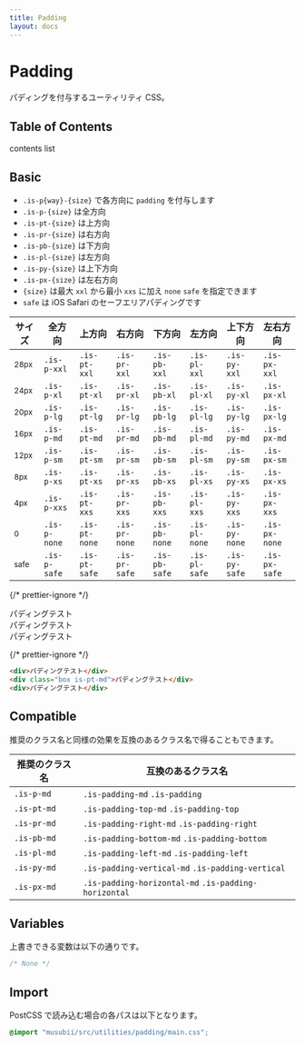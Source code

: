 ```yaml
---
title: Padding
layout: docs
---
```


# Padding

パディングを付与するユーティリティ CSS。

## Table of Contents

contents list

## Basic

- `.is-p{way}-{size}` で各方向に `padding` を付与します
- `.is-p-{size}` は全方向
- `.is-pt-{size}` は上方向
- `.is-pr-{size}` は右方向
- `.is-pb-{size}` は下方向
- `.is-pl-{size}` は左方向
- `.is-py-{size}` は上下方向
- `.is-px-{size}` は左右方向
- `{size}` は最大 `xxl` から最小 `xxs` に加え `none` `safe` を指定できます
- `safe` は iOS Safari のセーフエリアパディングです

| サイズ              | 全方向       | 上方向        | 右方向        | 下方向        | 左方向        | 上下方向      | 左右方向      |
| ------------------- | ------------ | ------------- | ------------- | ------------- | ------------- | ------------- | ------------- |
| <small>28px</small> | `.is-p-xxl`  | `.is-pt-xxl`  | `.is-pr-xxl`  | `.is-pb-xxl`  | `.is-pl-xxl`  | `.is-py-xxl`  | `.is-px-xxl`  |
| <small>24px</small> | `.is-p-xl`   | `.is-pt-xl`   | `.is-pr-xl`   | `.is-pb-xl`   | `.is-pl-xl`   | `.is-py-xl`   | `.is-px-xl`   |
| <small>20px</small> | `.is-p-lg`   | `.is-pt-lg`   | `.is-pr-lg`   | `.is-pb-lg`   | `.is-pl-lg`   | `.is-py-lg`   | `.is-px-lg`   |
| <small>16px</small> | `.is-p-md`   | `.is-pt-md`   | `.is-pr-md`   | `.is-pb-md`   | `.is-pl-md`   | `.is-py-md`   | `.is-px-md`   |
| <small>12px</small> | `.is-p-sm`   | `.is-pt-sm`   | `.is-pr-sm`   | `.is-pb-sm`   | `.is-pl-sm`   | `.is-py-sm`   | `.is-px-sm`   |
| <small>8px</small>  | `.is-p-xs`   | `.is-pt-xs`   | `.is-pr-xs`   | `.is-pb-xs`   | `.is-pl-xs`   | `.is-py-xs`   | `.is-px-xs`   |
| <small>4px</small>  | `.is-p-xxs`  | `.is-pt-xxs`  | `.is-pr-xxs`  | `.is-pb-xxs`  | `.is-pl-xxs`  | `.is-py-xxs`  | `.is-px-xxs`  |
| <small>0</small>    | `.is-p-none` | `.is-pt-none` | `.is-pr-none` | `.is-pb-none` | `.is-pl-none` | `.is-py-none` | `.is-px-none` |
| <small>safe</small> | `.is-p-safe` | `.is-pt-safe` | `.is-pr-safe` | `.is-pb-safe` | `.is-pl-safe` | `.is-py-safe` | `.is-px-safe` |

{/* prettier-ignore */}
<div className="docs-preview">
  <div>パディングテスト</div>
  <div className="box is-pt-md" style={{background:"var(--theme-bg-2)"}}>パディングテスト</div>
  <div>パディングテスト</div>
</div>

{/* prettier-ignore */}
```html
<div>パディングテスト</div>
<div class="box is-pt-md">パディングテスト</div>
<div>パディングテスト</div>
```

## Compatible

推奨のクラス名と同様の効果を互換のあるクラス名で得ることもできます。

| 推奨のクラス名 | 互換のあるクラス名                                   |
| -------------- | ---------------------------------------------------- |
| `.is-p-md`     | `.is-padding-md` `.is-padding`                       |
| `.is-pt-md`    | `.is-padding-top-md` `.is-padding-top`               |
| `.is-pr-md`    | `.is-padding-right-md` `.is-padding-right`           |
| `.is-pb-md`    | `.is-padding-bottom-md` `.is-padding-bottom`         |
| `.is-pl-md`    | `.is-padding-left-md` `.is-padding-left`             |
| `.is-py-md`    | `.is-padding-vertical-md` `.is-padding-vertical`     |
| `.is-px-md`    | `.is-padding-horizontal-md` `.is-padding-horizontal` |

## Variables

上書きできる変数は以下の通りです。

```css
/* None */
```

## Import

PostCSS で読み込む場合の各パスは以下となります。

```css
@import "musubii/src/utilities/padding/main.css";
```
